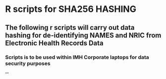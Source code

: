 # R scripts for SHA256 HASHING
## The following r scripts will carry out data hashing for de-identifying NAMES and NRIC from Electronic Health Records Data 
### Scripts is to be used within IMH Corporate laptops for data security purposes 

'''
